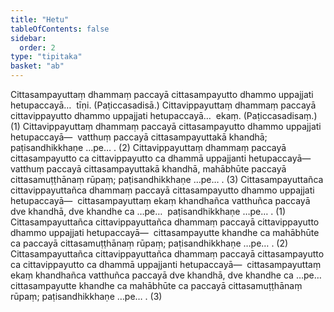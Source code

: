 ```yaml
---
title: "Hetu"
tableOfContents: false
sidebar:
  order: 2
type: "tipitaka"
basket: "ab"
---
```



<DynamicBreadcrumb />

<Division number="154">

<Paragraph number="2692">
Cittasampayuttaṃ dhammaṃ paccayā cittasampayutto dhammo uppajjati hetupaccayā…  tīṇi. (Paṭiccasadisā.)
</Paragraph>

<Paragraph number="2693">
Cittavippayuttaṃ dhammaṃ paccayā cittavippayutto dhammo uppajjati hetupaccayā…  ekaṃ. (Paṭiccasadisaṃ.) (1)
</Paragraph>

<Paragraph number="2694">
Cittavippayuttaṃ dhammaṃ paccayā cittasampayutto dhammo uppajjati hetupaccayā—  vatthuṃ paccayā cittasampayuttakā khandhā; paṭisandhikkhaṇe …pe… . (2)
</Paragraph>

<Paragraph number="2695">
Cittavippayuttaṃ dhammaṃ paccayā cittasampayutto ca cittavippayutto ca dhammā uppajjanti hetupaccayā—  vatthuṃ paccayā cittasampayuttakā khandhā, mahābhūte paccayā cittasamuṭṭhānaṃ rūpaṃ; paṭisandhikkhaṇe …pe… . (3)
</Paragraph>

</Division>
<Division number="155">

<Paragraph number="2696">
Cittasampayuttañca cittavippayuttañca dhammaṃ paccayā cittasampayutto dhammo uppajjati hetupaccayā—  cittasampayuttaṃ ekaṃ khandhañca vatthuñca paccayā dve khandhā, dve khandhe ca …pe…  paṭisandhikkhaṇe …pe… . (1)
</Paragraph>

<Paragraph number="2697">
Cittasampayuttañca cittavippayuttañca dhammaṃ paccayā cittavippayutto dhammo uppajjati hetupaccayā—  cittasampayutte khandhe ca mahābhūte ca paccayā cittasamuṭṭhānaṃ rūpaṃ; paṭisandhikkhaṇe …pe… . (2)
</Paragraph>

<Paragraph number="2698">
Cittasampayuttañca cittavippayuttañca dhammaṃ paccayā cittasampayutto ca cittavippayutto ca dhammā uppajjanti hetupaccayā—  cittasampayuttaṃ ekaṃ khandhañca vatthuñca paccayā dve khandhā, dve khandhe ca …pe…  cittasampayutte khandhe ca mahābhūte ca paccayā cittasamuṭṭhānaṃ rūpaṃ; paṭisandhikkhaṇe …pe… . (3)
</Paragraph>
</Division>